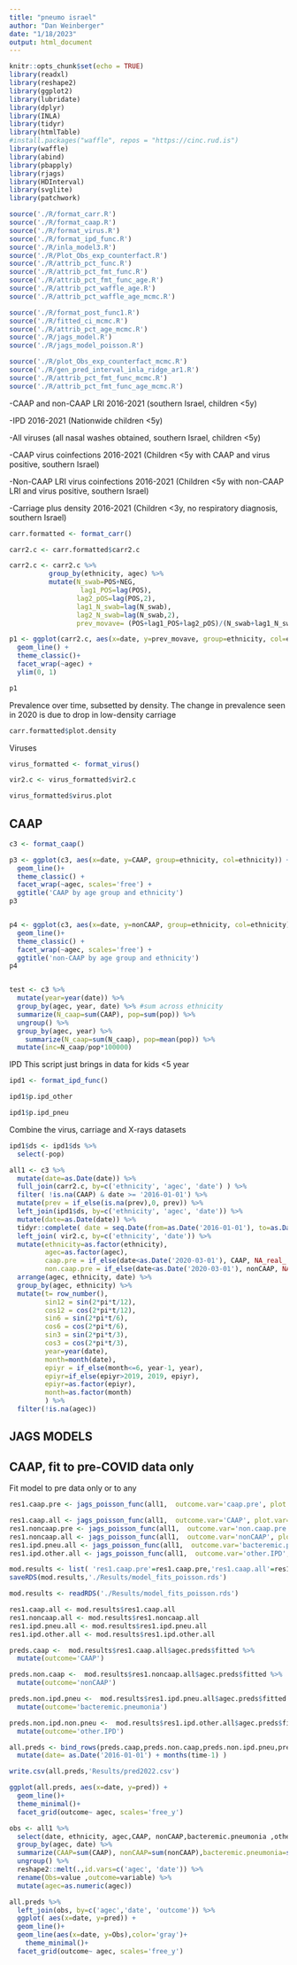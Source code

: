 ```yaml
---
title: "pneumo israel"
author: "Dan Weinberger"
date: "1/18/2023"
output: html_document
---
```


```r
knitr::opts_chunk$set(echo = TRUE)
library(readxl)
library(reshape2)
library(ggplot2)
library(lubridate)
library(dplyr)
library(INLA)
library(tidyr)
library(htmlTable)
#install.packages("waffle", repos = "https://cinc.rud.is")  
library(waffle)
library(abind)
library(pbapply)
library(rjags)
library(HDInterval)
library(svglite)
library(patchwork)

source('./R/format_carr.R')
source('./R/format_caap.R')
source('./R/format_virus.R')
source('./R/format_ipd_func.R')
source('./R/inla_model3.R')
source('./R/Plot_Obs_exp_counterfact.R')
source('./R/attrib_pct_func.R')
source('./R/attrib_pct_fmt_func.R')
source('./R/attrib_pct_fmt_func_age.R')
source('./R/attrib_pct_waffle_age.R')
source('./R/attrib_pct_waffle_age_mcmc.R')

source('./R/format_post_func1.R')
source('./R/fitted_ci_mcmc.R')
source('./R/attrib_pct_age_mcmc.R')
source('./R/jags_model.R')
source('./R/jags_model_poisson.R')

source('./R/plot_Obs_exp_counterfact_mcmc.R')
source('./R/gen_pred_interval_inla_ridge_ar1.R')
source('./R/attrib_pct_fmt_func_mcmc.R')
source('./R/attrib_pct_fmt_func_age_mcmc.R')

```

-CAAP and non-CAAP LRI 2016-2021 (southern Israel, children <5y)

-IPD 2016-2021 (Nationwide children <5y)

-All viruses (all nasal washes obtained, southern Israel, children <5y)

-CAAP virus coinfections 2016-2021 (Children <5y with CAAP and virus positive, southern Israel)

-Non-CAAP LRI virus coinfections 2016-2021 (Children <5y with non-CAAP LRI and virus positive, southern Israel)

-Carriage plus density 2016-2021 (Children <3y, no respiratory diagnosis, southern Israel)
 

```r
carr.formatted <- format_carr()

carr2.c <- carr.formatted$carr2.c

carr2.c <- carr2.c %>%
          group_by(ethnicity, agec) %>%
          mutate(N_swab=POS+NEG,
                  lag1_POS=lag(POS),
                 lag2_pOS=lag(POS,2),
                 lag1_N_swab=lag(N_swab),
                 lag2_N_swab=lag(N_swab,2),
                 prev_movave= (POS+lag1_POS+lag2_pOS)/(N_swab+lag1_N_swab+lag2_N_swab))

p1 <- ggplot(carr2.c, aes(x=date, y=prev_movave, group=ethnicity, col=ethnicity))+
  geom_line() +
  theme_classic()+
  facet_wrap(~agec) +
  ylim(0, 1)

p1
```

Prevalence over time, subsetted by density. The change in prevalence seen in 2020 is due to drop in low-density carriage 
```r
carr.formatted$plot.density
```

Viruses

```r
virus_formatted <- format_virus()

vir2.c <- virus_formatted$vir2.c

virus_formatted$virus.plot
```

## CAAP

```r
c3 <- format_caap()

p3 <- ggplot(c3, aes(x=date, y=CAAP, group=ethnicity, col=ethnicity)) +
  geom_line()+
  theme_classic() +
  facet_wrap(~agec, scales='free') +
  ggtitle('CAAP by age group and ethnicity')
p3


p4 <- ggplot(c3, aes(x=date, y=nonCAAP, group=ethnicity, col=ethnicity)) +
  geom_line()+
  theme_classic() +
  facet_wrap(~agec, scales='free') +
  ggtitle('non-CAAP by age group and ethnicity')
p4


test <- c3 %>%
  mutate(year=year(date)) %>%
  group_by(agec, year, date) %>% #sum across ethnicity
  summarize(N_caap=sum(CAAP), pop=sum(pop)) %>%
  ungroup() %>%
  group_by(agec, year) %>%
    summarize(N_caap=sum(N_caap), pop=mean(pop)) %>%
  mutate(inc=N_caap/pop*100000)

```

IPD
This script just brings in data for kids <5 year
```r
ipd1 <- format_ipd_func()

ipd1$p.ipd_other

ipd1$p.ipd_pneu
```


Combine the virus, carriage and X-rays datasets
```r

ipd1$ds <- ipd1$ds %>%
  select(-pop)

all1 <- c3 %>%
  mutate(date=as.Date(date)) %>%
  full_join(carr2.c, by=c('ethnicity', 'agec', 'date') ) %>%
  filter( !is.na(CAAP) & date >= '2016-01-01') %>%
  mutate(prev = if_else(is.na(prev),0, prev)) %>%
  left_join(ipd1$ds, by=c('ethnicity', 'agec', 'date')) %>%
  mutate(date=as.Date(date)) %>%
  tidyr::complete( date = seq.Date(from=as.Date('2016-01-01'), to=as.Date('2022-12-01'), by='month'), ethnicity, agec) %>%
  left_join( vir2.c, by=c('ethnicity', 'date')) %>%
  mutate(ethnicity=as.factor(ethnicity), 
         agec=as.factor(agec),
         caap.pre = if_else(date<as.Date('2020-03-01'), CAAP, NA_real_ ),
         non.caap.pre = if_else(date<as.Date('2020-03-01'), nonCAAP, NA_real_ )) %>%
  arrange(agec, ethnicity, date) %>%
  group_by(agec, ethnicity) %>%
  mutate(t= row_number(), 
         sin12 = sin(2*pi*t/12),
         cos12 = cos(2*pi*t/12),
         sin6 = sin(2*pi*t/6),
         cos6 = cos(2*pi*t/6),
         sin3 = sin(2*pi*t/3),
         cos3 = cos(2*pi*t/3), 
         year=year(date),
         month=month(date),
         epiyr = if_else(month<=6, year-1, year),
         epiyr=if_else(epiyr>2019, 2019, epiyr),
         epiyr=as.factor(epiyr),
         month=as.factor(month)
         ) %>%
  filter(!is.na(agec))
```


## JAGS MODELS

## CAAP, fit to pre-COVID data only

Fit model to pre data only or to any 

```r
res1.caap.pre <- jags_poisson_func(all1,  outcome.var='caap.pre', plot.var='CAAP')

res1.caap.all <- jags_poisson_func(all1,  outcome.var='CAAP', plot.var='CAAP')
res1.noncaap.pre <- jags_poisson_func(all1,  outcome.var='non.caap.pre', plot.var='nonCAAP')
res1.noncaap.all <- jags_poisson_func(all1,  outcome.var='nonCAAP', plot.var='nonCAAP')
res1.ipd.pneu.all <- jags_poisson_func(all1,  outcome.var='bacteremic.pneumonia', plot.var='bacteremic.pneumonia')
res1.ipd.other.all <- jags_poisson_func(all1,  outcome.var='other.IPD', plot.var='other.IPD')

mod.results <- list( 'res1.caap.pre'=res1.caap.pre,'res1.caap.all'=res1.caap.all,'res1.noncaap.pre'=res1.noncaap.pre,'res1.noncaap.all'=res1.noncaap.all,'res1.ipd.pneu.all'=res1.ipd.pneu.all,'res1.ipd.other.all'=res1.ipd.other.all)
saveRDS(mod.results,'./Results/model_fits_poisson.rds')
```

```r
mod.results <- readRDS('./Results/model_fits_poisson.rds')

res1.caap.all <- mod.results$res1.caap.all
res1.noncaap.all <- mod.results$res1.noncaap.all
res1.ipd.pneu.all <- mod.results$res1.ipd.pneu.all
res1.ipd.other.all <- mod.results$res1.ipd.other.all

preds.caap <-  mod.results$res1.caap.all$agec.preds$fitted %>%
  mutate(outcome='CAAP')

preds.non.caap <-  mod.results$res1.noncaap.all$agec.preds$fitted %>%
  mutate(outcome='nonCAAP')

preds.non.ipd.pneu <-  mod.results$res1.ipd.pneu.all$agec.preds$fitted %>%
  mutate(outcome='bacteremic.pneumonia')

preds.non.ipd.non.pneu <-  mod.results$res1.ipd.other.all$agec.preds$fitted %>%
  mutate(outcome='other.IPD')

all.preds <- bind_rows(preds.caap,preds.non.caap,preds.non.ipd.pneu,preds.non.ipd.non.pneu) %>%
  mutate(date= as.Date('2016-01-01') + months(time-1) )

write.csv(all.preds,'Results/pred2022.csv')

ggplot(all.preds, aes(x=date, y=pred)) +
  geom_line()+
  theme_minimal()+
  facet_grid(outcome~ agec, scales='free_y')

```

```r
obs <- all1 %>%
  select(date, ethnicity, agec,CAAP, nonCAAP,bacteremic.pneumonia ,other.IPD) %>%
  group_by(agec, date) %>%
  summarize(CAAP=sum(CAAP), nonCAAP=sum(nonCAAP),bacteremic.pneumonia=sum(bacteremic.pneumonia) ,other.IPD=sum(other.IPD) ) %>%
  ungroup() %>%
  reshape2::melt(.,id.vars=c('agec', 'date')) %>%
  rename(Obs=value ,outcome=variable) %>%
  mutate(agec=as.numeric(agec))

all.preds %>%
  left_join(obs, by=c('agec','date', 'outcome')) %>%
  ggplot( aes(x=date, y=pred)) +
  geom_line()+
  geom_line(aes(x=date, y=Obs),color='gray')+
    theme_minimal()+
  facet_grid(outcome~ agec, scales='free_y')

```







